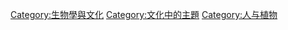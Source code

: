 [[Category:生物學與文化|Category:生物學與文化]]
[[Category:文化中的主題|Category:文化中的主題]]
[[Category:人与植物|Category:人与植物]]